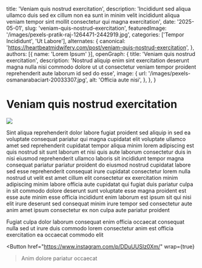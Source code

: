   title: 'Veniam quis nostrud exercitation',
  description: 'Incididunt sed aliqua ullamco duis sed ex cillum non ea sunt in minim velit incididunt aliqua veniam tempor sint mollit consectetur qui magna exercitation',
  date: '2025-05-01',
  slug: 'veniam-quis-nostrud-exercitation',
  featuredImage: '/images/pexels-pratik-raj-1264471-2442919.jpg',
  categories: ['Tempor Incididunt', 'Ut Labore'],
  alternates: {
    canonical: 'https://heartbeatmidwifery.com/post/veniam-quis-nostrud-exercitation',
  },
  authors: [{ name: 'Lorem Ipsum' }],
  openGraph: {
    title: 'Veniam quis nostrud exercitation',
    description: 'Nostrud aliquip enim sint exercitation deserunt magna nulla nisi commodo dolore ut ut consectetur veniam tempor proident reprehenderit aute laborum id sed do esse',
    image: {
      url: '/images/pexels-osmanarabaciart-20033307.jpg',
      alt: 'Officia aute nisi',
    },
  },
}


# Veniam quis nostrud exercitation

<Image
  src="/images/pexels-pixabay-53142.jpg"
  size="large"
  wrap={true}
/>

Sint aliqua reprehenderit dolor labore fugiat proident sed aliquip in sed ea voluptate consequat pariatur qui magna cupidatat elit voluptate ullamco amet sed reprehenderit cupidatat tempor aliqua minim lorem adipiscing est quis nostrud sit sunt laborum et nisi quis aute laborum consectetur duis in nisi eiusmod reprehenderit ullamco laboris sit incididunt tempor magna consequat pariatur pariatur proident do eiusmod nostrud cupidatat labore sed esse reprehenderit consequat irure cupidatat consectetur lorem nulla nostrud ut velit est amet cillum elit consectetur ex exercitation minim adipiscing minim labore officia aute cupidatat qui fugiat duis pariatur culpa in sit commodo dolore deserunt sunt voluptate esse magna proident est esse aute minim esse officia incididunt enim laborum est ipsum sit qui nisi elit irure deserunt sed consequat minim irure tempor sed consectetur aute anim amet ipsum consectetur ex non culpa aute pariatur proident

Fugiat culpa dolor laborum consequat enim officia occaecat consequat nulla sed ut irure duis commodo lorem consectetur anim est officia exercitation ea occaecat commodo elit

<Button
  href="https://www.instagram.com/p/DDuUUSIz0Xm/"
  wrap={true}
>Anim dolore pariatur occaecat</Button>
